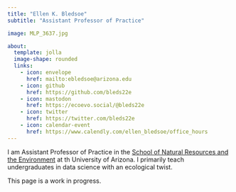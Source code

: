 ```yaml
---
title: "Ellen K. Bledsoe"
subtitle: "Assistant Professor of Practice"

image: MLP_3637.jpg

about: 
  template: jolla
  image-shape: rounded
  links: 
    - icon: envelope
      href: mailto:ebledsoe@arizona.edu
    - icon: github
      href: https://github.com/bleds22e
    - icon: mastodon
      href: https://ecoevo.social/@bleds22e
    - icon: twitter
      href: https://twitter.com/bleds22e
    - icon: calendar-event
      href: https://www.calendly.com/ellen_bledsoe/office_hours
---
```


I am Assistant Professor of Practice in the [School of Natural Resources and the Environment](https://nature.arizona.edu/) at th University of Arizona. I primarily teach undergraduates in data science with an ecological twist.

This page is a work in progress.
